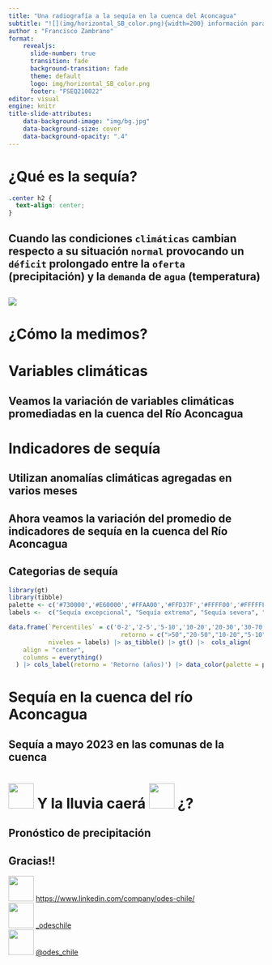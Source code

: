 ```yaml
---
title: "Una radiografía a la sequía en la cuenca del Aconcagua"
subtitle: "![](img/horizontal_SB_color.png){width=200} información para actuar en tiempos de sequía <br> ![](img/logo_umayor.png){width=300} ![](img/logo_hemera.png){width=400} "
author : "Francisco Zambrano"
format: 
    revealjs:
      slide-number: true
      transition: fade
      background-transition: fade
      theme: default
      logo: img/horizontal_SB_color.png
      footer: "FSEQ210022"
editor: visual
engine: knitr
title-slide-attributes:
    data-background-image: "img/bg.jpg"
    data-background-size: cover
    data-background-opacity: ".4"
---
```


# ¿Qué es la sequía? {background-color='orange'}

```css
.center h2 {
  text-align: center;
}
```

## Cuando las condiciones `climáticas` cambian respecto a su situación `normal` provocando un `déficit` prolongado entre la `oferta` (precipitación) y la `demanda` de `agua` (temperatura) {.center}

##

![](img/wmo_drought_español.png){fig-align='center'}

## {background-image='img/sequía.jpg'}

## {background-image='img/tropical-rainforest.jpg'}

# ¿Cómo la medimos? {background-color='lightblue'}

## {background-image='img/water_balance2.jpeg' background-size='contain'}

# Variables climáticas {background-color='orange'} 

## Veamos la variación de variables climáticas promediadas en la cuenca del Río Aconcagua {.center}

## {background-image=img/clima_aconcagua.png background-size='contain'}

<!-- ## Variables climáticas {.smaller}  -->

<!-- Datos mensuales entre 1981-2023   -->
<!-- Fuente: [odes-chile.org/app/unidades](https://odes-chile.org/app/unidades) -->

<!-- :::{.columns} -->
<!-- :::{.column width="50%"} -->
<!-- - Precipitación -->

<!-- ![](img/odes_precipitacion.png) -->

<!-- ::: -->

<!-- :::{.column width="50%"} -->
<!-- - Temperatura -> Evapotranspiración -->

<!-- ![](img/odes_et0.png) -->

<!-- ::: -->
<!-- ::: -->

<!-- ## Variables climáticas {.smaller}  -->

<!-- Datos mensuales entre 1981-2023   -->
<!-- Fuente: [odes-chile.org/app/unidades](https://odes-chile.org/app/unidades) -->

<!-- :::{.columns} -->
<!-- :::{.column width="50%"} -->
<!-- - Humedad de suelo -->

<!-- ![](img/odes_humedad_suelo.png) -->

<!-- ::: -->

<!-- :::{.column width="50%"} -->
<!-- - Vegetación -->

<!-- ::: -->
<!-- ::: -->

# Indicadores de sequía {background-color='darkgreen'}

## Utilizan anomalías climáticas agregadas en varios meses {.center}

## Ahora veamos la variación del promedio de indicadores de sequía en la cuenca del Río Aconcagua {.center}

## {background-image=img/clima_aconcagua.png background-size='contain'}

## {background-image=img/sequia_aconcagua.png background-size='contain'}

## Categorias de sequía

```r
library(gt)
library(tibble)
palette <- c('#730000','#E60000','#FFAA00','#FFD37F','#FFFF00','#FFFFFF','#8CCDEF','#00BFFF','#1D90FF','#4169E1','#0000FF')
labels <-  c("Sequía excepcional", "Sequía extrema", "Sequía severa", "Sequía moderada", "Anormalmente seco",'Normal',"Anormalmente humedo",'Moderadamente humedo','Severamente humedo','Extramademente humedo', 'Excepcionalmente humedo')

data.frame(`Percentiles` = c('0-2','2-5','5-10','10-20','20-30','30-70','70-80','80-90','90-95','95-98','98-100'),
                               retorno = c(">50","20-50","10-20","5-10","1,5-5","-","1,5-5","5-10","10-20","20-50",">50"),
           niveles = labels) |> as_tibble() |> gt() |>  cols_align(
    align = "center",
    columns = everything()
  ) |> cols_label(retorno = 'Retorno (años)') |> data_color(palette = palette,columns = 'niveles', method = 'factor',levels = labels)
```

<!-- ## Anomalías {.smaller} -->

<!-- Datos mensuales entre 1981-2023   -->
<!-- Fuente: [odes-chile.org/app/unidades](https://odes-chile.org/app/unidades) -->

<!-- :::{.columns} -->
<!-- :::{.column width="50%"} -->
<!-- - Precipitación -> SPI-12 -->

<!-- ![](img/odes_spi12.png) -->

<!-- ::: -->

<!-- :::{.column width="50%"} -->
<!-- - Evapotranspiración -> EDDI-12 -->

<!-- ![](img/odes_eddi12.png) -->

<!-- ::: -->
<!-- ::: -->

<!-- ## Anomalías {.smaller} -->

<!-- Datos mensuales entre 1981-2023   -->
<!-- Fuente: [odes-chile.org/app/unidades](https://odes-chile.org/app/unidades) -->

<!-- :::{.columns} -->
<!-- :::{.column width="50%"} -->
<!-- - Humedad de suelo -->

<!-- ![](img/odes_SMA.png) -->

<!-- ::: -->

<!-- :::{.column width="50%"} -->
<!-- - Vegetación -->

<!-- ![](img/odes_zcNDVI6.png) -->
<!-- ::: -->
<!-- ::: -->

# Sequía en la cuenca del río Aconcagua {background-color='grey'}

## Sequía a mayo 2023 en las comunas de la cuenca {.center}

## {background-image='img/map_spi12_aconcagua.png' background-size='contain'}

## {background-image='img/map_eddi12_aconcagua.png' background-size='contain'}

## {background-image='img/map_zcsma_aconcagua.png' background-size='contain'}

## {background-image='img/map_zcndvi_aconcagua.png' background-size='contain'}

# ![](https://cdn4.iconfinder.com/data/icons/ionicons/512/icon-music-note-256.png){width=50} Y la lluvia caerá ![](https://cdn4.iconfinder.com/data/icons/ionicons/512/icon-music-note-256.png){width=50} ¿? {backgroun-color='lightgreen'}

## Pronóstico de precipitación {background-image='img/precipitacion_esperada_aconcagua.png' background-size='contain' background-position="bottom center"}

## {background-image='img/ODES_Logo_animación.gif' background-size='contain'}

## Gracias!! {.center}

![](https://cdn2.iconfinder.com/data/icons/social-media-2285/512/1_Linkedin_unofficial_colored_svg-512.png){width=50} [https://www.linkedin.com/company/odes-chile/](https://www.linkedin.com/company/odes-chile/)  
![](https://cdn2.iconfinder.com/data/icons/social-media-2285/512/1_Instagram_colored_svg_1-512.png){width=50} [_odeschile](https://instagram.com/_odeschile)  
![](https://cdn2.iconfinder.com/data/icons/social-media-2285/512/1_Twitter_colored_svg-512.png){width=50} [@odes_chile](https://twitter.com/odes_chile)


